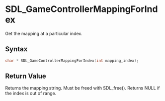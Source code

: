 = SDL_GameControllerMappingForIndex =

Get the mapping at a particular index.

== Syntax ==

<syntaxhighlight lang='c'>
char * SDL_GameControllerMappingForIndex(int mapping_index);
</syntaxhighlight>

== Return Value ==

Returns the mapping string. Must be freed with SDL_free(). Returns NULL if
the index is out of range.


